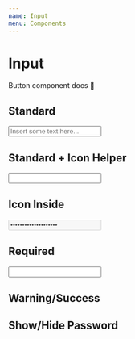 ```yaml
---
name: Input
menu: Components
---
```



# Input

Button component docs 📄

<Props of={Input} />

## Standard

<Playground>
  <Input
		type="text"
		placeholder="Insert some text here..."
		htmlId='basic'
  />
</Playground>

## Standard + Icon Helper

<Playground>
	<FormGroup className='w-1/3'>
		<div className="flex flex mb-3 justify-between items-center">
			<Label
				htmlFor='name'
				label='Name'
			/>
			<Icon
				icon={'fab fa-amazon'}
				size={'16px'}
				state={'text-neutral'}
				className={''}
			/>
		</div>
		<Input
			htmlId='name'
		/>
	</FormGroup>
</Playground>

## Icon Inside

<Playground>
  <FormGroup className='w-1/3 relative flex items-center'>
		<Input
      value={'daniela@test.com'}
      htmlId= 'with-icon'
      type= 'password'
      name= 'with-icon'
      placeholder= 'Test success input...'
      disabled= {true}
      readOnly= {true}
      required= {false}
      className= {``} >
      <div className='absolute right-0 mr-2'>
        <Icon icon={'fab fa-amazon'} size={'16px'} state={'text-active'} />
      </div>
    </Input>
	</FormGroup>
</Playground>

## Required

<Playground>
	<Label
		htmlFor='lastname'
		label='Last Name'
		required
	/>
  <Input
		htmlId='lastname'
		required
	/>
</Playground>

## Warning/Success
## Show/Hide Password

<Playground>
	<InputVariant />
</Playground>